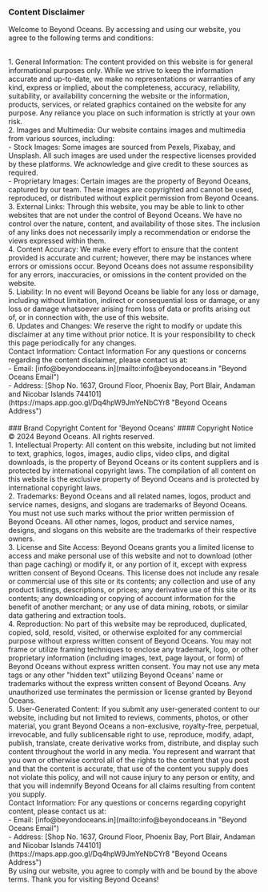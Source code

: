 ### Content Disclaimer
Welcome to Beyond Oceans. By accessing and using our website, you agree to the following terms and conditions:

<br/>
<span style={{ color: '#000', fontWeight: '600' }}>1. General Information:</span> The content provided on this website is for general informational purposes only. While we strive to keep the information accurate and up-to-date, we make no representations or warranties of any kind, express or implied, about the completeness, accuracy, reliability, suitability, or availability concerning the website or the information, products, services, or related graphics contained on the website for any purpose. Any reliance you place on such information is strictly at your own risk.

<br/>
<span style={{ color: '#000', fontWeight: '600' }}>2. Images and Multimedia:</span> Our website contains images and multimedia from various sources, including:
<div style={{ height: '7.6px' }}></div>
- Stock Images: Some images are sourced from Pexels, Pixabay, and Unsplash. All such images are used under the respective licenses provided by these platforms. We acknowledge and give credit to these sources as required.
<div style={{ height: '5px' }}></div>
- Proprietary Images: Certain images are the property of Beyond Oceans, captured by our team. These images are copyrighted and cannot be used, reproduced, or distributed without explicit permission from Beyond Oceans.

<br/>
<span style={{ color: '#000', fontWeight: '600' }}>3. External Links:</span> Through this website, you may be able to link to other websites that are not under the control of Beyond Oceans. We have no control over the nature, content, and availability of those sites. The inclusion of any links does not necessarily imply a recommendation or endorse the views expressed within them.

<br/>
<span style={{ color: '#000', fontWeight: '600' }}>4. Content Accuracy:</span> We make every effort to ensure that the content provided is accurate and current; however, there may be instances where errors or omissions occur. Beyond Oceans does not assume responsibility for any errors, inaccuracies, or omissions in the content provided on the website.

<br/>
<span style={{ color: '#000', fontWeight: '600' }}>5. Liability:</span> In no event will Beyond Oceans be liable for any loss or damage, including without limitation, indirect or consequential loss or damage, or any loss or damage whatsoever arising from loss of data or profits arising out of, or in connection with, the use of this website.

<br/>
<span style={{ color: '#000', fontWeight: '600' }}>6. Updates and Changes:</span> We reserve the right to modify or update this disclaimer at any time without prior notice. It is your responsibility to check this page periodically for any changes.

<br/>
<span style={{ color: '#000', fontWeight: '600' }}>Contact Information:</span> Contact Information For any questions or concerns regarding the content disclaimer, please contact us at:
<div style={{ height: '7.6pxpx' }}></div>
- Email: [info@beyondoceans.in](mailto:info@beyondoceans.in "Beyond Oceans Email")
<div style={{ height: '5px' }}></div>
- Address: [Shop No. 1637, Ground Floor, Phoenix Bay, Port Blair, Andaman and Nicobar Islands 744101](https://maps.app.goo.gl/Dq4hpW9JmYeNbCYr8 "Beyond Oceans Address")

<br/>
<br/>
### Brand Copyright Content for 'Beyond Oceans'
#### Copyright Notice
© 2024 Beyond Oceans. All rights reserved.

<br/>
<span style={{ color: '#000', fontWeight: '600' }}>1. Intellectual Property:</span> All content on this website, including but not limited to text, graphics, logos, images, audio clips, video clips, and digital downloads, is the property of Beyond Oceans or its content suppliers and is protected by international copyright laws. The compilation of all content on this website is the exclusive property of Beyond Oceans and is protected by international copyright laws.

<br/>
<span style={{ color: '#000', fontWeight: '600' }}>2. Trademarks:</span> Beyond Oceans and all related names, logos, product and service names, designs, and slogans are trademarks of Beyond Oceans. You must not use such marks without the prior written permission of Beyond Oceans. All other names, logos, product and service names, designs, and slogans on this website are the trademarks of their respective owners.

<br/>
<span style={{ color: '#000', fontWeight: '600' }}>3. License and Site Access:</span> Beyond Oceans grants you a limited license to access and make personal use of this website and not to download (other than page caching) or modify it, or any portion of it, except with express written consent of Beyond Oceans. This license does not include any resale or commercial use of this site or its contents; any collection and use of any product listings, descriptions, or prices; any derivative use of this site or its contents; any downloading or copying of account information for the benefit of another merchant; or any use of data mining, robots, or similar data gathering and extraction tools.

<br/>
<span style={{ color: '#000', fontWeight: '600' }}>4. Reproduction:</span> No part of this website may be reproduced, duplicated, copied, sold, resold, visited, or otherwise exploited for any commercial purpose without express written consent of Beyond Oceans. You may not frame or utilize framing techniques to enclose any trademark, logo, or other proprietary information (including images, text, page layout, or form) of Beyond Oceans without express written consent. You may not use any meta tags or any other "hidden text" utilizing Beyond Oceans' name or trademarks without the express written consent of Beyond Oceans. Any unauthorized use terminates the permission or license granted by Beyond Oceans.

<br/>
<span style={{ color: '#000', fontWeight: '600' }}>5. User-Generated Content:</span> If you submit any user-generated content to our website, including but not limited to reviews, comments, photos, or other material, you grant Beyond Oceans a non-exclusive, royalty-free, perpetual, irrevocable, and fully sublicensable right to use, reproduce, modify, adapt, publish, translate, create derivative works from, distribute, and display such content throughout the world in any media. You represent and warrant that you own or otherwise control all of the rights to the content that you post and that the content is accurate, that use of the content you supply does not violate this policy, and will not cause injury to any person or entity, and that you will indemnify Beyond Oceans for all claims resulting from content you supply.

<br/>
<span style={{ color: '#000', fontWeight: '600' }}>Contact Information:</span> For any questions or concerns regarding copyright content, please contact us at:
<div style={{ height: '7.6pxpx' }}></div>
- Email: [info@beyondoceans.in](mailto:info@beyondoceans.in "Beyond Oceans Email")
<div style={{ height: '5px' }}></div>
- Address: [Shop No. 1637, Ground Floor, Phoenix Bay, Port Blair, Andaman and Nicobar Islands 744101](https://maps.app.goo.gl/Dq4hpW9JmYeNbCYr8 "Beyond Oceans Address")
<div style={{ height: '20px' }}></div>
By using our website, you agree to comply with and be bound by the above terms. Thank you for visiting Beyond Oceans!